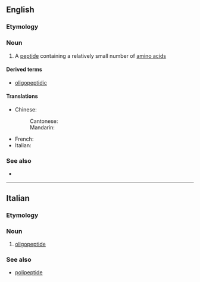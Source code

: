 ==English==

===Etymology===
{{prefix|en|oligo|peptide}}

===Noun===
{{wikipedia}}
{{en-noun}}

# {{lb|en|biochemistry}} A [[peptide]] containing a relatively small number of [[amino acid]]s

====Derived terms====
* [[oligopeptidic]]

====Translations====
{{trans-top|peptide containing a relatively small number of amino acids}}
* Chinese:
*: Cantonese: {{t|yue|寡肽|tr=gwaa2 taai3|sc=Hani}}
*: Mandarin: {{t|cmn|寡肽|tr=guǎtài|sc=Hani}}
{{trans-mid}}
* French: {{t+|fr|oligopeptide|m}}
* Italian: {{t|it|oligopeptide|m}}
{{trans-bottom}}

===See also===
* {{l|en|polypeptide}}

----

==Italian==

===Etymology===
{{prefix|it|oligo|peptide}}

===Noun===
{{it-noun|m}}

# {{lb|it|biochemistry}} [[#English|oligopeptide]]

===See also===
* [[polipeptide]]